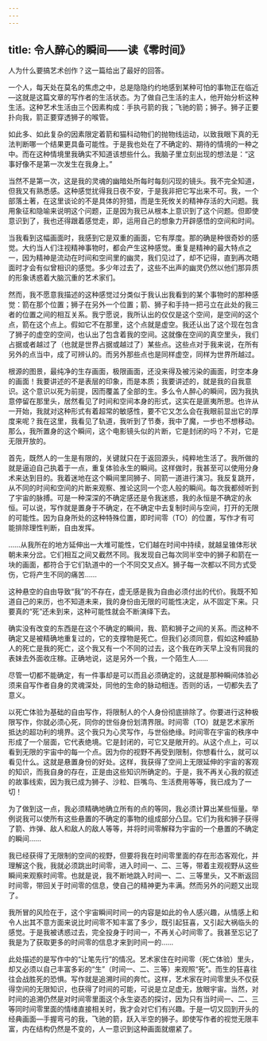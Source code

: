 ```yaml
---
---
---
```

title: 令人醉心的瞬间——读《零时间》
---




人为什么要搞艺术创作？这一篇给出了最好的回答。

一个人，每天处在莫名的焦虑之中，总是隐隐约约地感到某种可怕的事物正在临近—这就是这篇文章的写作者的生活状态。为了做自己生活的主人，他开始分析这种生活。这种艺术生活由三个因素构成：手执弓箭的我；飞驰的箭；狮子。狮子正要扑向我，箭正要穿透狮子的喉管。

如此多、如此复杂的因素限定着箭和猫科动物们的抛物线运动，以致我眼下真的无法判断哪一个结果更具备可能性。于是我也处在了不确定的、期待的情境的一种之中。而在这种情境里我确实不知道该想些什么。我脑子里立刻出现的想法是：“这事好像不是第一次发生在我身上。”

当然不是第一次，这是我的灵魂的幽暗处所每时每刻闪现的镜头。我不完全知道，但我又有熟悉感。这种感觉扰得我日夜不安，于是我非把它写出来不可。我，一个部落土著，在这里谈论的不是具体的狩猎，而是生死攸关的精神存活的大问题。我用象征和隐喻来说明这个问题，正是因为我已从根本上意识到了这个问题。但即使意识到了，我也还得跟着感觉走，即，运用自己的想象力开辟感悟的空间和时间。

当我看到这幅画面时，我感到它是双重的画面，它有厚度。那的确是种很奇妙的感觉。大约当人们注视精神事物时，都会产生这种感觉。重复是精神的最大特点之一，因为精神是流动在时间和空间里的幽灵，我们见过了，却不记得，直到再次晤面时才会有似曾相识的感觉。多少年过去了，这些不出声的幽灵仍然以他们那异质的形象诱惑着大脑沉重的艺术家们。

然而，我不愿意我描述的这种感觉过分类似于我认出我看到的某个事物时的那种感觉：箭在那个位置；狮子在另外一个位置；箭、狮子和手持一把弓立在此处的我三者的位置之间的相互关系。我宁愿说，我所认出的仅仅是这个空间，是空间的这个点，箭在这个点上。假如它不在那里，这个点就是虚空。我还认出了这个现在包含了狮子的虚空的空间，也认出了包含着我的空间。这就像在空间的真空里头，我们占据或者越过了（也就是世界占据或越过了）某些点。这些点对于我来说，在所有另外的点当中，成了可辨认的。而另外那些点也是同样虚空，同样为世界所越过。

根源的图景，最纯净的生存画面，极限画面，还没来得及被污染的画面，时空本身的画面！我要讲述的不是表层的印象，而是本质；我要讲述的，就是我的自我意识。这个意识以死为前提，因而覆盖了全部的生。多么令人醉心的瞬间，因为我执意停留在那里头，居然看见了时间和空间本身的形式，这实在是匪夷所思。也许从一开始，我就对这种形式有着超常的敏感性，要不它又怎么会在我眼前显出它的厚度来呢？我在这里，我看见了轨道，我听到了节奏，我中了魔，一步也不想移动。那么，我所置身的这个瞬间，这个电影镜头似的片断，它是封闭的吗？不对，它是无限开放的。

首先，既然人的一生是有限的，关键就只在于返回源头，纯粹地生活了。我所做的就是逼迫自己执着于一点，重复体验永生的瞬间。这样做时，我甚至可以使用分身术来达到目的。我着迷地在这个瞬间里同狮子、同箭一道进行演习。我反复跳开，从不同的时间和空间的片断来观察、推论这同一个恋人般的瞬间。每次我都倾听到了宇宙的脉搏。可是一种深深的不确定感还是令我迷惑，我的永恒是不确定的永恒。可以说，写作就是置身于不确定，在不确定中去复制时间与空间，打开的无限的可能性。因为自身所处的这种特殊位置，即时间零（TO）的位置，写作才有可能排除理性判断，自由发挥。

……从我所在的地方延伸出一大堆可能性，它们越在时间中持续，就越呈锥体形状朝未来分岔。它们相互之间又截然不同。我发现自己每次同半空中的狮子和箭在一块的画面，都符合于它们轨道中的一个不同交叉点X。狮子每一次都以不同方式受伤，它将产生不同的痛苦……

这种悬空的自由导致“我”的不存在，虚无感是我为自由必须付出的代价。我既不知道自己的来历，也不知道未来，我的身份由无限的可能性决定，从不固定下来。只要真的“死”还未到来，这种可能性就会不断演绎下去。

确实没有改变的东西是在这个不确定的瞬间，我、箭和狮子之间的关系。而这种不确定又是被精确地重复过的，它的支撑物是死亡。但我们必须同意，假如这种威胁人的死亡是我的死亡，这个我又有一个不同的过去，这个我在昨天早上没有同我的表妹去外面收庄稼。正确地说，这是另外一个我，一个陌生人……

尽管一切都不能确定，有一件事却是可以而且必须确定的，这就是那种瞬间体验必须来自写作者自身的灵魂深处，同他的生命的脉动相连。否则的话，一切都失去了意义。

以死亡体验为基础的自由写作，将限制人的个人身份彻底排除了。你要进行这种极限写作，你就必须心死，同你的世俗身份划清界限。时间零（TO）就是艺术家所抵达的超功利的境界。这个我只为心灵写作，与世俗绝缘。时间零在宇宙的秩序中形成了一个层面，它代表绝境。它是封闭的，可它又是敞开的。从这个点上，可以看到无限的宇宙中的每一个点。因为你的视野不再受到限制，你想看什么，就可以看见什么。这就是悬置身份的好处。这样，我获得了空间上无限延伸的宇宙的客观的知识，而我自身的存在，正是由这些知识所确定的。于是，我不再关心我的叙述的故事线索，因为我已成为狮子、沙粒、巨嘴鸟、生活费用等等，我已成为了一切！

为了做到这一点，我必须精确地确立所有的点的等同，我必须计算出某些恒量。举例说我可以使所有这些悬置的不确定的事物的组成部分凸显。它们为我和狮子获得了箭、炸弹、敌人和敌人的敌人等等，并将时间零解释为宇宙的一个悬置的不确定的瞬间……

我已经获得了无限制的空间的视野，但要将我在时间零里面的存在形态客观化，并理解这个我，我就必须跳出时间零，进入时间一、二、三等，带着主观视野从这些瞬间来观察时间零。也就是说，我不断地跳入时间一、二、三等里头，又不断返回时间零，带回关于时间零的信息，使自己的精神更为丰满。然而另外的问题又出现了。

我所冒的风险在于，这个宇宙瞬间时间一的内容是如此的令人感兴趣，从情感上和令人出其不意方面来说比时间零不知丰富了多少，既引起狂喜，又引起大祸临头的感觉。于是我被诱惑过去，完全投身于时间一，不再关心时间零了。我甚至忘记了我是为了获取更多的时间零的信息才来到时间一的……

此处描述的是写作中的“让笔先行”的情况。艺术家住在时间零（死亡体验）里头，却又必须以自己丰富多彩的“生”（时间一、二、三等）来观照“死”。而生的狂喜往往会战胜死的恐惧。写作就是追溯时间的奔忙。这样，艺术家在时间零里头不仅获得空间的无限知识，也获得了时间的可能，可说是立足虚无，放眼宇宙。当然，对时间的追溯仍然是对时间零里面这个永生姿态的探讨，因为只有当时间一、二、三等同时间零里面的情绪直接相关时，我才会对它们有兴趣。于是一切又回到开头的经典画面—手握弯弓的我，飞驰的箭，跃入半空的狮子。即使写作者的视觉无限丰富，内在结构仍然是不变的，人一意识到这种画面就绷紧了。